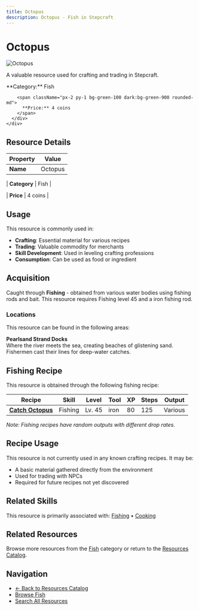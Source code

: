 ```yaml
---
title: Octopus
description: Octopus - Fish in Stepcraft
---
```


# Octopus

<div className="flex items-start gap-6 mb-8">
  <div className="flex-shrink-0">
    <img src="/assets/resources/fishing/octopus.png" alt="Octopus" className="w-24 h-24 border rounded-lg" />
  </div>
  <div className="flex-1">
    <div className="space-y-2">
      <p className="text-lg text-muted-foreground">A valuable resource used for crafting and trading in Stepcraft.</p>
      <div className="flex flex-wrap gap-4 text-sm">
        <span className="px-2 py-1 bg-blue-100 dark:bg-blue-900 rounded-md">
          **Category:** Fish
        </span>
        
        <span className="px-2 py-1 bg-green-100 dark:bg-green-900 rounded-md">
          **Price:** 4 coins
        </span>
      </div>
    </div>
  </div>
</div>

## Resource Details

| Property | Value |
|----------|-------|
| **Name** | Octopus |

| **Category** | Fish |

| **Price** | 4 coins |


## Usage

This resource is commonly used in:

- **Crafting**: Essential material for various recipes
- **Trading**: Valuable commodity for merchants
- **Skill Development**: Used in leveling crafting professions
- **Consumption**: Can be used as food or ingredient



## Acquisition

Caught through **Fishing** - obtained from various water bodies using fishing rods and bait. This resource requires Fishing level 45 and a iron fishing rod.

### Locations

This resource can be found in the following areas:

**Pearlsand Strand Docks**  
Where the river meets the sea, creating beaches of glistening sand. Fishermen cast their lines for deep-water catches.



## Fishing Recipe

This resource is obtained through the following fishing recipe:

| Recipe | Skill | Level | Tool | XP | Steps | Output |
|--------|-------|-------|------|----|-------|--------|
| **[Catch Octopus](/docs/skills/individual/fishing#octopus)** | Fishing | Lv. 45 | iron | 80 | 125 | Various |

*Note: Fishing recipes have random outputs with different drop rates.*

## Recipe Usage

This resource is not currently used in any known crafting recipes. It may be:
- A basic material gathered directly from the environment
- Used for trading with NPCs
- Required for future recipes not yet discovered


## Related Skills

This resource is primarily associated with: [Fishing](/docs/skills/individual/fishing) • [Cooking](/docs/skills/individual/cooking)

## Related Resources

Browse more resources from the [Fish](/docs/resources#fish) category or return to the [Resources Catalog](/docs/resources).

## Navigation

- [← Back to Resources Catalog](/docs/resources)
- [Browse Fish](/docs/resources#fish)
- [Search All Resources](/search)

